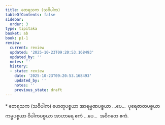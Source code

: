 ```yaml
---
title: တေရသက (သဝိပါက)
tableOfContents: false
sidebar:
  order: 3
type: tipitaka
basket: ab
book: p1-1
review:
  current: review
  updated: '2025-10-23T09:20:53.168493'
  updated_by: ''
  notes: ''
  history:
  - state: review
    date: '2025-10-23T09:20:53.168493'
    updated_by: ''
    notes: ''
    previous_state: draft
---
```



<ReviewStatus review={frontmatter.review} showDetails={true} />

<HypothesisAnnotation frontmatter={frontmatter} />

<DynamicBreadcrumb />

<Paragraph type="center" book="p1-1">
* တေရသက (သဝိပါက)
</Paragraph>

<Paragraph number="502" book="p1-1">
ဟေတုပစ္စယာ အာရမ္မဏပစ္စယာ …ပေ…  ပုရေဇာတပစ္စယာ ကမ္မပစ္စယာ ဝိပါကပစ္စယာ အာဟာရေ ဧကံ …ပေ…  အဝိဂတေ ဧကံ.
</Paragraph>